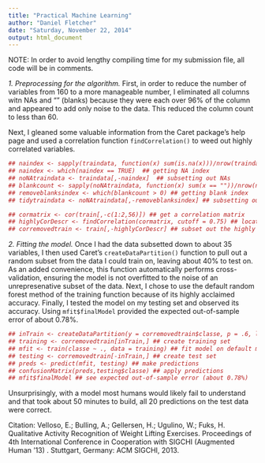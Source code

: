```yaml
---
title: "Practical Machine Learning"
author: "Daniel Fletcher"
date: "Saturday, November 22, 2014"
output: html_document
---
```

NOTE:  In order to avoid lengthy compiling time for my submission file, all code will be in comments.


*1. Preprocessing for the algorithm.*  First, in order to reduce the number of variables from 160 to a more manageable number, I eliminated all columns witn NAs and "" (blanks) because they were each over 96% of the column and appeared to add only noise to the data.  This reduced the column count to less than 60.

Next, I gleaned some valuable information from the Caret package's help page and used a correlation function `findCorrelation()` to weed out highly correlated variables.
```r
## naindex <- sapply(traindata, function(x) sum(is.na(x)))/nrow(traindata)  ## locating NAs
## naindex <- which(naindex == TRUE)  ## getting NA index
## noNAtraindata <- traindata[,-naindex]  ## subsetting out NAs
## blankcount <- sapply(noNAtraindata, function(x) sum(x == ""))/nrow(noNAtraindata) ## locating ""
## removeblanksindex <- which(blankcount > 0) ## getting blank index
## tidytraindata <- noNAtraindata[,-removeblanksindex] ## subsetting out blanks

## cormatrix <- cor(train[,-c(1:2,56)]) ## get a correlation matrix
## highlyCorDescr <- findCorrelation(cormatrix, cutoff = 0.75) ## locate highly correlated variables
## corremovedtrain <- train[,-highlyCorDescr] ## subset out the highly correlated variables

```

*2. Fitting the model.*  Once I had the data subsetted down to about 35 variables, I then used Caret's `createDataPartition()` function to pull out a random subset from the data I could train on, leaving about 40% to test on.  As an added convenience, this function automatically performs cross-validation, ensuring the model is not overfitted to the noise of an unrepresenative subset of the data.  Next, I chose to use the default random forest method of the training function because of its highly acclaimed accuracy.  Finally, I tested the model on my testing set and observed its accuracy.  Using `mfit$finalModel` provided the expected out-of-sample error of about 0.78%.
```r
## inTrain <- createDataPartition(y = corremovedtrain$classe, p = .6, list = FALSE) ## partition
## training <- corremovedtrain[inTrain,] ## create training set
## mfit <- train(classe ~ ., data = training) ## fit model on default method = "rf" with built-in CV
## testing <- corremovedtrain[-inTrain,] ## create test set
## preds <- predict(mfit, testing) ## make predictions
## confusionMatrix(preds,testing$classe) ## apply predictions
## mfit$finalModel ## see expected out-of-sample error (about 0.78%)

```

Unsurprisingly, with a model most humans would likely fail to understand and that took about 50 minutes to build, all 20 predictions on the test data were correct.

Citation:  Velloso, E.; Bulling, A.; Gellersen, H.; Ugulino, W.; Fuks, H. Qualitative Activity Recognition of Weight Lifting Exercises. Proceedings of 4th International Conference in Cooperation with SIGCHI (Augmented Human '13) . Stuttgart, Germany: ACM SIGCHI, 2013.